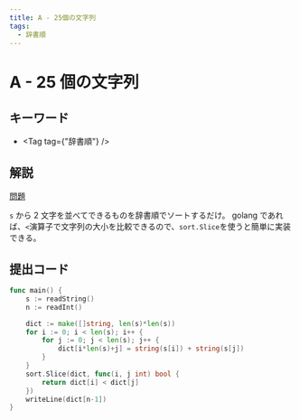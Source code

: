 ```yaml
---
title: A - 25個の文字列
tags:
  - 辞書順
---
```


# A - 25 個の文字列

## キーワード


- <Tag tag={"辞書順"} />

## 解説

[問題](https://atcoder.jp/contests/abc025/tasks/abc025_a)

`s` から 2 文字を並べてできるものを辞書順でソートするだけ。
golang であれば、`<`演算子で文字列の大小を比較できるので、`sort.Slice`を使うと簡単に実装できる。

## 提出コード

```go
func main() {
	s := readString()
	n := readInt()

	dict := make([]string, len(s)*len(s))
	for i := 0; i < len(s); i++ {
		for j := 0; j < len(s); j++ {
			dict[i*len(s)+j] = string(s[i]) + string(s[j])
		}
	}
	sort.Slice(dict, func(i, j int) bool {
		return dict[i] < dict[j]
	})
	writeLine(dict[n-1])
}
```
